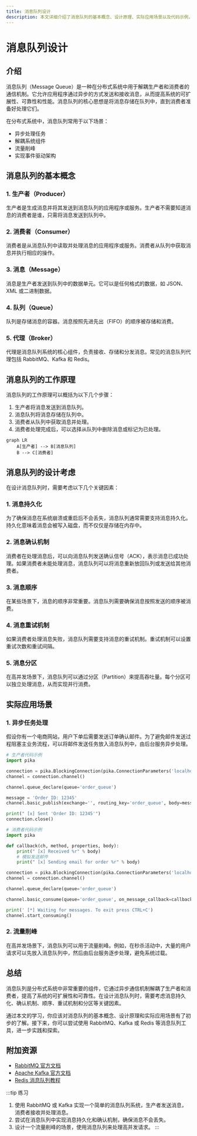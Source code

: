 ```yaml
---
title: 消息队列设计
description: 本文详细介绍了消息队列的基本概念、设计原理、实际应用场景以及代码示例，适合初学者学习系统设计中的消息队列。
---
```


# 消息队列设计

## 介绍

消息队列（Message Queue）是一种在分布式系统中用于解耦生产者和消费者的通信机制。它允许应用程序通过异步的方式发送和接收消息，从而提高系统的可扩展性、可靠性和性能。消息队列的核心思想是将消息存储在队列中，直到消费者准备好处理它们。

在分布式系统中，消息队列常用于以下场景：
- 异步处理任务
- 解耦系统组件
- 流量削峰
- 实现事件驱动架构

## 消息队列的基本概念

### 1. 生产者（Producer）
生产者是生成消息并将其发送到消息队列的应用程序或服务。生产者不需要知道消息的消费者是谁，只需将消息发送到队列中。

### 2. 消费者（Consumer）
消费者是从消息队列中读取并处理消息的应用程序或服务。消费者从队列中获取消息并执行相应的操作。

### 3. 消息（Message）
消息是生产者发送到队列中的数据单元。它可以是任何格式的数据，如 JSON、XML 或二进制数据。

### 4. 队列（Queue）
队列是存储消息的容器。消息按照先进先出（FIFO）的顺序被存储和消费。

### 5. 代理（Broker）
代理是消息队列系统的核心组件，负责接收、存储和分发消息。常见的消息队列代理包括 RabbitMQ、Kafka 和 Redis。

## 消息队列的工作原理

消息队列的工作原理可以概括为以下几个步骤：
1. 生产者将消息发送到消息队列。
2. 消息队列将消息存储在队列中。
3. 消费者从队列中获取消息并处理。
4. 消费者处理完成后，可以选择从队列中删除消息或标记为已处理。

```mermaid
graph LR
    A[生产者] --> B[消息队列]
    B --> C[消费者]
```

## 消息队列的设计考虑

在设计消息队列时，需要考虑以下几个关键因素：

### 1. 消息持久化
为了确保消息在系统崩溃或重启后不会丢失，消息队列通常需要支持消息持久化。持久化意味着消息会被写入磁盘，而不仅仅是存储在内存中。

### 2. 消息确认机制
消费者在处理消息后，可以向消息队列发送确认信号（ACK），表示消息已成功处理。如果消费者未能处理消息，消息队列可以将消息重新放回队列或发送给其他消费者。

### 3. 消息顺序
在某些场景下，消息的顺序非常重要。消息队列需要确保消息按照发送的顺序被消费。

### 4. 消息重试机制
如果消费者处理消息失败，消息队列需要支持消息的重试机制。重试机制可以设置重试次数和重试间隔。

### 5. 消息分区
在高并发场景下，消息队列可以通过分区（Partition）来提高吞吐量。每个分区可以独立处理消息，从而实现并行消费。

## 实际应用场景

### 1. 异步任务处理
假设你有一个电商网站，用户下单后需要发送订单确认邮件。为了避免邮件发送过程阻塞主业务流程，可以将邮件发送任务放入消息队列中，由后台服务异步处理。

```python
# 生产者代码示例
import pika

connection = pika.BlockingConnection(pika.ConnectionParameters('localhost'))
channel = connection.channel()

channel.queue_declare(queue='order_queue')

message = 'Order ID: 12345'
channel.basic_publish(exchange='', routing_key='order_queue', body=message)

print(" [x] Sent 'Order ID: 12345'")
connection.close()
```

```python
# 消费者代码示例
import pika

def callback(ch, method, properties, body):
    print(" [x] Received %r" % body)
    # 模拟发送邮件
    print(" [x] Sending email for order %r" % body)

connection = pika.BlockingConnection(pika.ConnectionParameters('localhost'))
channel = connection.channel()

channel.queue_declare(queue='order_queue')

channel.basic_consume(queue='order_queue', on_message_callback=callback, auto_ack=True)

print(' [*] Waiting for messages. To exit press CTRL+C')
channel.start_consuming()
```

### 2. 流量削峰
在高并发场景下，消息队列可以用于流量削峰。例如，在秒杀活动中，大量的用户请求可以先放入消息队列中，然后由后台服务逐步处理，避免系统过载。

## 总结

消息队列是分布式系统中非常重要的组件，它通过异步通信机制解耦了生产者和消费者，提高了系统的可扩展性和可靠性。在设计消息队列时，需要考虑消息持久化、确认机制、顺序、重试机制和分区等关键因素。

通过本文的学习，你应该对消息队列的基本概念、设计原理和实际应用场景有了初步的了解。接下来，你可以尝试使用 RabbitMQ、Kafka 或 Redis 等消息队列工具，进一步实践和探索。

## 附加资源

- [RabbitMQ 官方文档](https://www.rabbitmq.com/documentation.html)
- [Apache Kafka 官方文档](https://kafka.apache.org/documentation/)
- [Redis 消息队列教程](https://redis.io/topics/pubsub)

:::tip 练习
1. 使用 RabbitMQ 或 Kafka 实现一个简单的消息队列系统，生产者发送消息，消费者接收并处理消息。
2. 尝试在消息队列中实现消息持久化和确认机制，确保消息不会丢失。
3. 设计一个流量削峰的场景，使用消息队列来处理高并发请求。
:::